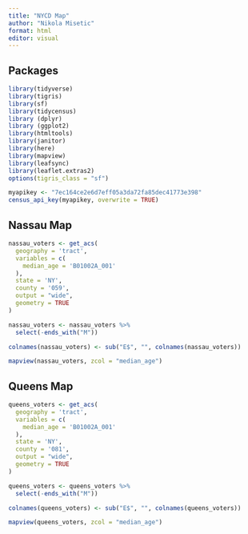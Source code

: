 ```yaml
---
title: "NYCD Map"
author: "Nikola Misetic"
format: html
editor: visual
---
```


## Packages

```r
library(tidyverse)
library(tigris)
library(sf)
library(tidycensus)
library (dplyr)
library (ggplot2)
library(htmltools)
library(janitor)
library(here)
library(mapview)
library(leafsync)
library(leaflet.extras2)
options(tigris_class = "sf")
```

```r
myapikey <- "7ec164ce2e6d7eff05a3da72fa85dec41773e398"
census_api_key(myapikey, overwrite = TRUE)
```

## Nassau Map

```r
nassau_voters <- get_acs(
  geography = 'tract',
  variables = c( 
    median_age = 'B01002A_001'
  ),
  state = 'NY',
  county = '059',
  output = "wide",
  geometry = TRUE
)
```

```r
nassau_voters <- nassau_voters %>%
  select(-ends_with("M"))

colnames(nassau_voters) <- sub("E$", "", colnames(nassau_voters))
```

```r
mapview(nassau_voters, zcol = "median_age")
```

## Queens Map

```r
queens_voters <- get_acs(
  geography = 'tract',
  variables = c( 
    median_age = 'B01002A_001'
  ),
  state = 'NY',
  county = '081',
  output = "wide",
  geometry = TRUE
)
```

```r
queens_voters <- queens_voters %>%
  select(-ends_with("M"))

colnames(queens_voters) <- sub("E$", "", colnames(queens_voters))
```

```r
mapview(queens_voters, zcol = "median_age")
```
